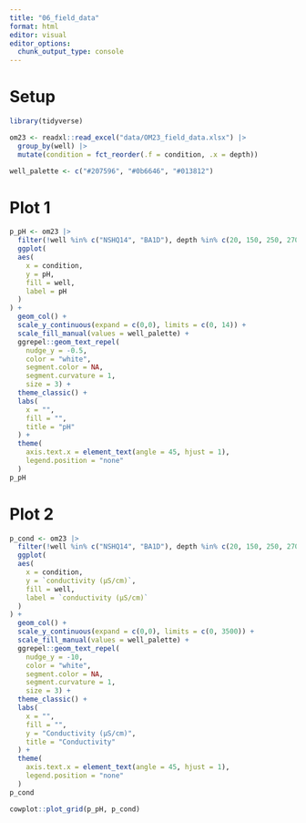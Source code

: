 ```yaml
---
title: "06_field_data"
format: html
editor: visual
editor_options: 
  chunk_output_type: console
---
```


# Setup

```r
library(tidyverse)
```

```r
om23 <- readxl::read_excel("data/OM23_field_data.xlsx") |> 
  group_by(well) |> 
  mutate(condition = fct_reorder(.f = condition, .x = depth))

well_palette <- c("#207596", "#0b6646", "#013812")
```

# Plot 1

```r
p_pH <- om23 |> 
  filter(!well %in% c("NSHQ14", "BA1D"), depth %in% c(20, 150, 250, 270)) |> 
  ggplot(
  aes(
    x = condition,
    y = pH,
    fill = well,
    label = pH
  )
) +
  geom_col() +
  scale_y_continuous(expand = c(0,0), limits = c(0, 14)) +
  scale_fill_manual(values = well_palette) +
  ggrepel::geom_text_repel(
    nudge_y = -0.5,
    color = "white",
    segment.color = NA,
    segment.curvature = 1,
    size = 3) +
  theme_classic() +
  labs(
    x = "",
    fill = "",
    title = "pH"
  ) +
  theme(
    axis.text.x = element_text(angle = 45, hjust = 1),
    legend.position = "none"
  )
p_pH
```

# Plot 2

```r
p_cond <- om23 |> 
  filter(!well %in% c("NSHQ14", "BA1D"), depth %in% c(20, 150, 250, 270)) |> 
  ggplot(
  aes(
    x = condition,
    y = `conductivity (µS/cm)`,
    fill = well,
    label = `conductivity (µS/cm)`
  )
) +
  geom_col() +
  scale_y_continuous(expand = c(0,0), limits = c(0, 3500)) +
  scale_fill_manual(values = well_palette) +
  ggrepel::geom_text_repel(
    nudge_y = -10,
    color = "white",
    segment.color = NA,
    segment.curvature = 1,
    size = 3) +
  theme_classic() +
  labs(
    x = "",
    fill = "",
    y = "Conductivity (µS/cm)",
    title = "Conductivity"
  ) +
  theme(
    axis.text.x = element_text(angle = 45, hjust = 1),
    legend.position = "none"
  )
p_cond
```

```r
cowplot::plot_grid(p_pH, p_cond)
```
